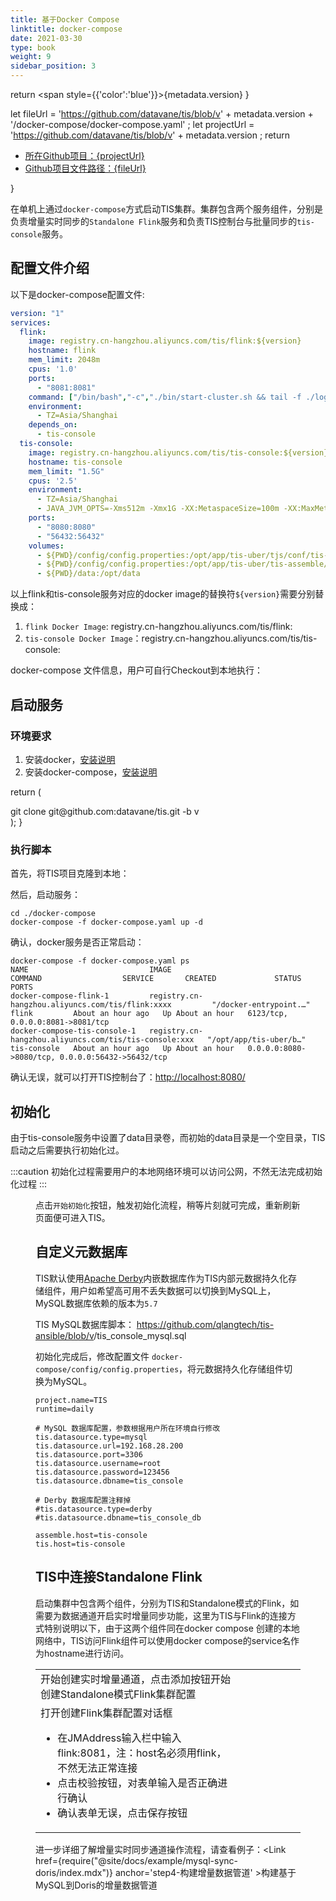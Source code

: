 ```yaml
---
title: 基于Docker Compose
linktitle: docker-compose
date: 2021-03-30
type: book
weight: 9
sidebar_position: 3
---
```


return <span style={{'color':'blue'}}>{metadata.version}</span>
}

 let fileUrl = 'https://github.com/datavane/tis/blob/v' + metadata.version + '/docker-compose/docker-compose.yaml' ;
 let projectUrl = 'https://github.com/datavane/tis/blob/v' + metadata.version ;
return <ul> <li> <a href={projectUrl}>所在Github项目：{projectUrl}</a> </li> <li> <a href={fileUrl}>Github项目文件路径：{fileUrl} </a></li></ul>
}

在单机上通过`docker-compose`方式启动TIS集群。集群包含两个服务组件，分别是负责增量实时同步的`Standalone Flink`服务和负责TIS控制台与批量同步的`tis-console`服务。

## 配置文件介绍
以下是docker-compose配置文件:

```yaml title='docker-compose.yaml' showLineNumbers
version: "1"
services:
  flink:
    image: registry.cn-hangzhou.aliyuncs.com/tis/flink:${version}
    hostname: flink
    mem_limit: 2048m
    cpus: '1.0'
    ports:
      - "8081:8081"
    command: ["/bin/bash","-c","./bin/start-cluster.sh && tail -f ./log/flink--standalonesession-0-*.log"]
    environment:
      - TZ=Asia/Shanghai
    depends_on:
      - tis-console
  tis-console:
    image: registry.cn-hangzhou.aliyuncs.com/tis/tis-console:${version}
    hostname: tis-console
    mem_limit: "1.5G"
    cpus: '2.5'
    environment:
      - TZ=Asia/Shanghai
      - JAVA_JVM_OPTS=-Xms512m -Xmx1G -XX:MetaspaceSize=100m -XX:MaxMetaspaceSize=300m
    ports:
      - "8080:8080"
      - "56432:56432"
    volumes:
      - ${PWD}/config/config.properties:/opt/app/tis-uber/tjs/conf/tis-web-config/config.properties
      - ${PWD}/config/config.properties:/opt/app/tis-uber/tis-assemble/conf/tis-web-config/config.properties
      - ${PWD}/data:/opt/data
```

以上flink和tis-console服务对应的docker image的替换符`${version}`需要分别替换成：
1. `flink Docker Image`: registry.cn-hangzhou.aliyuncs.com/tis/flink:<MetaVer/>
2. `tis-console Docker Image`：registry.cn-hangzhou.aliyuncs.com/tis/tis-console:<MetaVer/>

docker-compose 文件信息，用户可自行Checkout到本地执行：
<GithubDockerComposeUrl/>

## 启动服务

### 环境要求
1. 安装docker，[安装说明](https://docs.docker.com/get-docker/)
2. 安装docker-compose，[安装说明](https://docs.docker.com/compose/install/)


return (
<div>
<CodeBlock language="shell">
git clone git@github.com:datavane/tis.git -b v<MetaVer/>
</CodeBlock>
</div>
);
}

### 执行脚本
首先，将TIS项目克隆到本地：

<CloneTIS/>

然后，启动服务：
```shell
cd ./docker-compose
docker-compose -f docker-compose.yaml up -d
```

确认，docker服务是否正常启动：
```shell
docker-compose -f docker-compose.yaml ps
NAME                           IMAGE                                                        COMMAND                  SERVICE       CREATED             STATUS             PORTS
docker-compose-flink-1         registry.cn-hangzhou.aliyuncs.com/tis/flink:xxxx         "/docker-entrypoint.…"   flink         About an hour ago   Up About an hour   6123/tcp, 0.0.0.0:8081->8081/tcp
docker-compose-tis-console-1   registry.cn-hangzhou.aliyuncs.com/tis/tis-console:xxx   "/opt/app/tis-uber/b…"   tis-console   About an hour ago   Up About an hour   0.0.0.0:8080->8080/tcp, 0.0.0.0:56432->56432/tcp

```

确认无误，就可以打开TIS控制台了：[http://localhost:8080/](http://localhost:8080/)

## 初始化

由于tis-console服务中设置了data目录卷，而初始的data目录是一个空目录，TIS启动之后需要执行初始化过。

:::caution
初始化过程需要用户的本地网络环境可以访问公网，不然无法完成初始化过程
:::

<Figure img={require('/img/init_tis.png')}/>

点击`开始初始化`按钮，触发初始化流程，稍等片刻就可完成，重新刷新页面便可进入TIS。

## 自定义元数据库

TIS默认使用[Apache Derby](https://db.apache.org/derby/)内嵌数据库作为TIS内部元数据持久化存储组件，用户如希望高可用不丢失数据可以切换到MySQL上，MySQL数据库依赖的版本为`5.7`

TIS MySQL数据库脚本： https://github.com/qlangtech/tis-ansible/blob/v<MetaVer/>/tis_console_mysql.sql

初始化完成后，修改配置文件 `docker-compose/config/config.properties`，将元数据持久化存储组件切换为MySQL。
```properties title='docker-compose/config/config.properties'
project.name=TIS
runtime=daily

# MySQL 数据库配置，参数根据用户所在环境自行修改
tis.datasource.type=mysql
tis.datasource.url=192.168.28.200
tis.datasource.port=3306
tis.datasource.username=root
tis.datasource.password=123456
tis.datasource.dbname=tis_console

# Derby 数据库配置注释掉
#tis.datasource.type=derby
#tis.datasource.dbname=tis_console_db

assemble.host=tis-console
tis.host=tis-console

```

## TIS中连接Standalone Flink

启动集群中包含两个组件，分别为TIS和Standalone模式的Flink，如需要为数据通道开启实时增量同步功能，这里为TIS与Flink的连接方式特别说明以下，由于这两个组件同在docker compose
创建的本地网络中，TIS访问Flink组件可以使用docker compose的service名作为hostname进行访问。
<table>
<tr>
<td>开始创建实时增量通道，点击添加按钮开始创建Standalone模式Flink集群配置
</td>
<td>
<Figure img={require('./img/create-flink-cluster-1.png')}/></td>
</tr>
<tr>
<td>打开创建Flink集群配置对话框
  <ul>
  <li>在JMAddress输入栏中输入flink:8081，注：host名必须用flink，不然无法正常连接</li>
  <li>点击校验按钮，对表单输入是否正确进行确认</li>
  <li>确认表单无误，点击保存按钮</li>
 </ul>
</td><td><Figure img={require('./img/create-flink-cluster-2.png')}/></td>
</tr>
</table>

进一步详细了解增量实时同步通道操作流程，请查看例子：<Link href={require("@site/docs/example/mysql-sync-doris/index.mdx")} anchor='step4-构建增量数据管道' >构建基于MySQL到Doris的增量数据管道</Link>
